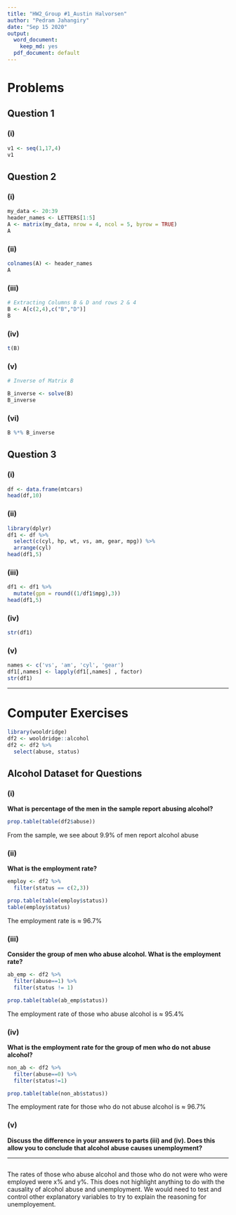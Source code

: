 ```yaml
---
title: "HW2_Group #1_Austin Halvorsen"
author: "Pedram Jahangiry"
date: "Sep 15 2020"
output:
  word_document: 
    keep_md: yes
  pdf_document: default
---
```




\newpage

# Problems

## Question 1

### (i) 

```r
v1 <- seq(1,17,4)
v1
```

## Question 2

### (i)

```r
my_data <- 20:39
header_names <- LETTERS[1:5]
A <- matrix(my_data, nrow = 4, ncol = 5, byrow = TRUE) 
A
```

### (ii)

```r
colnames(A) <- header_names
A
```

### (iii)

```r
# Extracting Columns B & D and rows 2 & 4
B <- A[c(2,4),c("B","D")]
B
```

### (iv)

```r
t(B)
```

### (v)

```r
# Inverse of Matrix B

B_inverse <- solve(B)
B_inverse
```

### (vi)

```r
B %*% B_inverse
```
 
\newpage 
 
## Question 3

### (i)

```r
df <- data.frame(mtcars)
head(df,10)
```

### (ii)

```r
library(dplyr)
df1 <- df %>% 
  select(c(cyl, hp, wt, vs, am, gear, mpg)) %>% 
  arrange(cyl) 
head(df1,5)
```

### (iii)

```r
df1 <- df1 %>% 
  mutate(gpm = round((1/df1$mpg),3)) 
head(df1,5)
```

### (iv)

```r
str(df1)
```

### (v)

```r
names <- c('vs', 'am', 'cyl', 'gear')
df1[,names] <- lapply(df1[,names] , factor)
str(df1)
```

---------



# Computer Exercises

```r
library(wooldridge)
df2 <- wooldridge::alcohol
df2 <- df2 %>% 
  select(abuse, status) 
```

## Alcohol Dataset for Questions

### (i)
**What is percentage of the men in the sample report abusing alcohol?**
```r
prop.table(table(df2$abuse))
```
From the sample, we see about 9.9% of men report alcohol abuse

### (ii)
**What is the employment rate?**
```r
employ <- df2 %>% 
  filter(status == c(2,3))

prop.table(table(employ$status))
table(employ$status)
```
The employment rate is ≈ 96.7%

### (iii)
**Consider the group of men who abuse alcohol. What is the employment rate?**
```r
ab_emp <- df2 %>% 
  filter(abuse==1) %>% 
  filter(status != 1)

prop.table(table(ab_emp$status))
```
The employment rate of those who abuse alcohol is ≈ 95.4%

### (iv)
**What is the employment rate for the group of men who do not abuse alcohol?**
```r
non_ab <- df2 %>% 
  filter(abuse==0) %>%
  filter(status!=1)

prop.table(table(non_ab$status))
```
The employment rate for those who do not abuse alcohol is ≈ 96.7%

### (v)

__Discuss the difference in your answers to parts (iii) and (iv). Does this allow you to conclude that alcohol abuse causes unemployment?__

---
```r

```

The rates of those who abuse alcohol and those who do not were who were employed were x% and y%. This does not highlight anything to do with the causality of alcohol abuse and unemployment. We would need to test and control other explanatory variables to try to explain the reasoning for unemployement.
